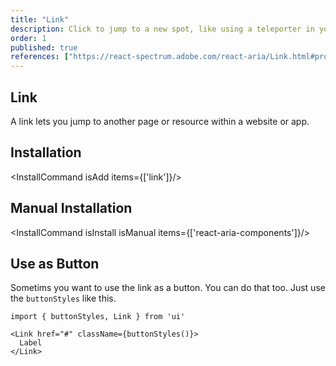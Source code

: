```yaml
---
title: "Link"
description: Click to jump to a new spot, like using a teleporter in your favorite sci-fi, making navigation instantaneous..
order: 1
published: true
references: ["https://react-spectrum.adobe.com/react-aria/Link.html#props"]
---
```


## Link

A link lets you jump to another page or resource within a website or app.
<How toUse="navigation/link-demo" />

## Installation
<InstallCommand isAdd items={['link']}/>

## Manual Installation

<InstallCommand isInstall isManual items={['react-aria-components']}/>

<SourceCode toShow='link'/>

## Use as Button
Sometims you want to use the link as a button. You can do that too. Just use the `buttonStyles` like this.

```
import { buttonStyles, Link } from 'ui'

<Link href="#" className={buttonStyles()}>
  Label
</Link>
```
